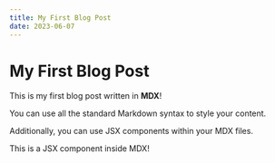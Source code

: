 ```yaml
---
title: My First Blog Post
date: 2023-06-07
---
```


# My First Blog Post

This is my first blog post written in **MDX**!

You can use all the standard Markdown syntax to style your content.

Additionally, you can use JSX components within your MDX files.

<div className="bg-blue-500 text-white p-4">
  This is a JSX component inside MDX!
</div>
